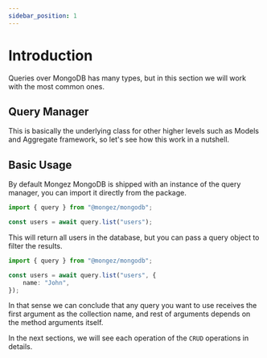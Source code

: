 ```yaml
---
sidebar_position: 1
---
```


# Introduction

Queries over MongoDB has many types, but in this section we will work with the most common ones.

## Query Manager

This is basically the underlying class for other higher levels such as Models and Aggregate framework, so let's see how this work in a nutshell.

## Basic Usage

By default Mongez MongoDB is shipped with an instance of the query manager, you can import it directly from the package.

```ts title="src/app.ts"
import { query } from "@mongez/mongodb";

const users = await query.list("users");
```

This will return all users in the database, but you can pass a query object to filter the results.

```ts title="src/app.ts"
import { query } from "@mongez/mongodb";

const users = await query.list("users", {
    name: "John",
});
```

In that sense we can conclude that any query you want to use receives the first argument as the collection name, and rest of arguments depends on the method arguments itself.

In the next sections, we will see each operation of the `CRUD` operations in details.